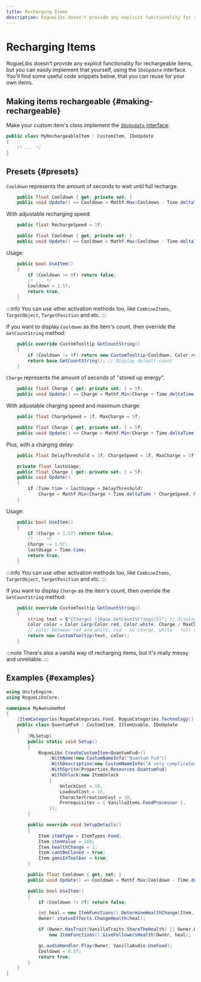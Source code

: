 ```yaml
---
title: Recharging Items
description: RogueLibs doesn't provide any explicit functionality for rechargeable items, but you can easily implement that yourself, using the IDoUpdate interface. You'll find some useful code snippets below, that you can reuse for your own items.
---
```


# Recharging Items

RogueLibs doesn't provide any explicit functionality for rechargeable items, but you can easily implement that yourself, using the `IDoUpdate` interface. You'll find some useful code snippets below, that you can reuse for your own items.

## Making items rechargeable {#making-rechargeable}

Make your custom item's class implement the [`IDoUpdate` interface](../misc/utilities#update-interfaces):

```csharp title="/MyAwesomeProject/MyRechargeableItem.cs"
public class MyRechargeableItem : CustomItem, IDoUpdate
{
    /* ... */
}
```

## Presets {#presets}

<Tabs>
<TabItem value="Cooldown">

`Cooldown` represents the amount of seconds to wait until full recharge.

```csharp title="/MyAwesomeProject/MyRechargeableItem.cs"
    public float Cooldown { get; private set; }
    public void Update() => Cooldown = Mathf.Max(Cooldown - Time.deltaTime, 0f);
```

With adjustable recharging speed:

```csharp title="/MyAwesomeProject/MyRechargeableItem.cs"
    public float RechargeSpeed = 1f;

    public float Cooldown { get; private set; }
    public void Update() => Cooldown = Mathf.Max(Cooldown - Time.deltaTime * RechargeSpeed, 0f);
```

Usage:

```csharp title="/MyAwesomeProject/MyRechargeableItem.cs"
    public bool UseItem()
    {
        if (Cooldown != 0f) return false;
        /* ... */
        Cooldown = 1.5f;
        return true;
    }
```

:::info
You can use other activation methods too, like `CombineItems`, `TargetObject`, `TargetPosition` and etc.
:::

If you want to display `Cooldown` as the item's count, then override the `GetCountString` method:

```csharp title="/MyAwesomeProject/MyRechargeableItem.cs"
    public override CustomTooltip GetCountString()
    {
        if (Cooldown != 0f) return new CustomTooltip(Cooldown, Color.red);
        return base.GetCountString(); // display default count
    }
```

</TabItem>
<TabItem value="Charge">

`Charge` represents the amount of seconds of "stored up energy".

```csharp title="/MyAwesomeProject/MyChargeableItem.cs"
    public float Charge { get; private set; } = 5f;
    public void Update() => Charge = Mathf.Min(Charge + Time.deltaTime, 5f);
```

With adjustable charging speed and maximum charge:

```csharp title="/MyAwesomeProject/MyChargeableItem.cs"
    public float ChargeSpeed = 1f, MaxCharge = 5f;

    public float Charge { get; private set; } = 5f;
    public void Update() => Charge = Mathf.Min(Charge + Time.deltaTime * ChargeSpeed, MaxCharge);
```

Plus, with a charging delay:

```csharp title="/MyAwesomeProject/MyChargeableItem.cs"
    public float DelayThreshold = 3f, ChargeSpeed = 1f, MaxCharge = 5f;

    private float lastUsage;
    public float Charge { get; private set; } = 5f;
    public void Update()
    {
        if (Time.time > lastUsage + DelayThreshold)
            Charge = Mathf.Min(Charge + Time.deltaTime * ChargeSpeed, MaxCharge);
    }
```

Usage:

```csharp title="/MyAwesomeProject/ChargeableItem.cs"
    public bool UseItem()
    {
        if (Charge < 1.5f) return false;
        /* ... */
        Charge -= 1.5f;
        lastUsage = Time.time;
        return true;
    }
```

:::info
You can use other activation methods too, like `CombineItems`, `TargetObject`, `TargetPosition` and etc.
:::

If you want to display `Charge` as the item's count, then override the `GetCountString` method:

```csharp title="/MyAwesomeProject/ChargeableItem.cs"
    public override CustomTooltip GetCountString()
    {
        string text = $"{Charge} ({base.GetCountString()})"; // display both charge and count
        Color color = Color.Lerp(Color.red, Color.white, Charge / MaxCharge);
        // color between red and white: red - no charge, white - full charge
        return new CustomTooltip(text, color);
    }
```

</TabItem>
</Tabs>

:::note
There's also a vanilla way of recharging items, but it's really messy and unreliable.
:::

## Examples {#examples}

<Tabs>
<TabItem value="Quantum Fud">

```csharp title="/MyAwesomeProject/QuantumFud.cs"
using UnityEngine;
using RogueLibsCore;

namespace MyAwesomeMod
{
    [ItemCategories(RogueCategories.Food, RogueCategories.Technology)]
    public class QuantumFud : CustomItem, IItemUsable, IDoUpdate
    {
        [RLSetup]
        public static void Setup()
        {
            RogueLibs.CreateCustomItem<QuantumFud>()
                .WithName(new CustomNameInfo("Quantum Fud"))
                .WithDescription(new CustomNameInfo("A very complicated piece of quantum technology. When you eat it, its quantum equivalent clone is consumed, while the original thing remains intact."))
                .WithSprite(Properties.Resources.QuantumFud)
                .WithUnlock(new ItemUnlock
                {
                    UnlockCost = 10,
                    LoadoutCost = 15,
                    CharacterCreationCost = 10,
                    Prerequisites = { VanillaItems.FoodProcessor },
                });
        }

        public override void SetupDetails()
        {
            Item.itemType = ItemTypes.Food;
            Item.itemValue = 180;
            Item.healthChange = 1;
            Item.cantBeCloned = true;
            Item.goesInToolbar = true;
        }

        public float Cooldown { get; set; }
        public void Update() => Cooldown = Mathf.Max(Cooldown - Time.deltaTime, 0f);

        public bool UseItem()
        {
            if (Cooldown != 0f) return false;

            int heal = new ItemFunctions().DetermineHealthChange(Item, Owner);
            Owner!.statusEffects.ChangeHealth(heal);

            if (Owner.HasTrait(VanillaTraits.ShareTheHealth) || Owner.HasTrait(VanillaTraits.ShareTheHealth2))
                new ItemFunctions().GiveFollowersHealth(Owner, heal);

            gc.audioHandler.Play(Owner, VanillaAudio.UseFood);
            Cooldown = 0.5f;
            return true;
        }
    }
}
```

</TabItem>
</Tabs>
